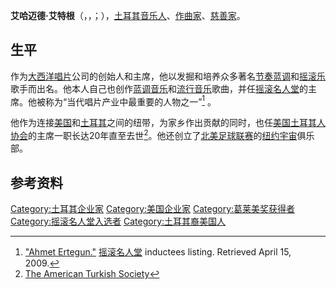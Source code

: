 {{Infobox musical artist
| name                = 艾哈迈德·艾特根
| image               = Ahmet Ertegun (cropped).jpg
| image_size          = 250px
| caption             = 约1940年代
| background          = non_performing_personnel
| birth_name          = 
| alias               = A. Nugetre
| birth_date          = {{birth date|1923|07|31}}
| birth_place         = {{TUR}}[[伊斯坦布尔|伊斯坦布尔]]
| death_date          = {{death date and age|2006|12|14|1923|07|31}}
| death_place         = {{USA}}[[纽约州|纽约州]][[纽约市|纽约市]]
| origin              = {{USA}}[[纽约州|纽约州]][[纽约市|纽约市]]
| instrument          =
| genre               = [[蓝调音乐|蓝调音乐]]<br>[[节奏蓝调|节奏蓝调]]<br>[[摇滚乐|摇滚乐]]
| occupation          = [[唱片公司|唱片公司总监]]<br>[[音乐制作人|音乐制作人]]<br>[[作曲家|作曲家]]<br>[[慈善家|慈善家]]
| years_active        = 
| label               = [[大西洋唱片|大西洋唱片]]
| associated_acts     =
| website             =
| notable_instruments =
}}
'''艾哈迈德·艾特根'''（{{lang-tr|Ahmet Ertegün}}，{{small|英语发音：}}{{IPAc-en|ˈ|ɑː|m|ɛ|t| |ˈ|ɛr|t|ə|g|ə|n}}，{{IPA-tr|ahˈmet eɾteˈɟyn}}；{{bd|1923年|7月31日|2006年|12月14日|catIdx=Ertegün, Ahmet}}），[[土耳其|土耳其]][[音乐家|音乐人]]、[[作曲家|作曲家]]、[[慈善家|慈善家]]。

== 生平 ==
作为[[大西洋唱片|大西洋唱片]]公司的创始人和主席，他以发掘和培养众多著名[[节奏蓝调|节奏蓝调]]和[[摇滚乐|摇滚乐]]歌手而出名。他本人自己也创作[[蓝调音乐|蓝调音乐]]和[[流行音乐|流行音乐]]歌曲，并任[[摇滚名人堂|摇滚名人堂]]的主席。他被称为“当代唱片产业中最重要的人物之一”<ref>[http://www.rockhall.com/inductee/ahmet-ertegun "Ahmet Ertegun."] {{webarchive|url=https://web.archive.org/web/20100117044505/http://www.rockhall.com/inductee/ahmet-ertegun |date=2010-01-17 }} [[摇滚名人堂|摇滚名人堂]] inductees listing. Retrieved April 15, 2009.</ref> 。

他作为连接[[美国|美国]]和[[土耳其|土耳其]]之间的纽带，为家乡作出贡献的同时，也任[[美国土耳其人协会|美国土耳其人协会]]的主席一职长达20年直至去世<ref>[http://www.americanturkishsociety.org/ The American Turkish Society]</ref>。他还创立了[[北美足球联赛|北美足球联赛]]的[[纽约宇宙|纽约宇宙]]俱乐部。

== 参考资料 ==
{{reflist}}

{{摇滚名人堂1987届入选者}}

{{DEFAULTSORT:Ertegün, Ahmet}}
[[Category:土耳其企业家|Category:土耳其企业家]]
[[Category:美国企业家|Category:美国企业家]]
[[Category:葛莱美奖获得者|Category:葛莱美奖获得者]]
[[Category:摇滚名人堂入选者|Category:摇滚名人堂入选者]]
[[Category:土耳其裔美国人|Category:土耳其裔美国人]]